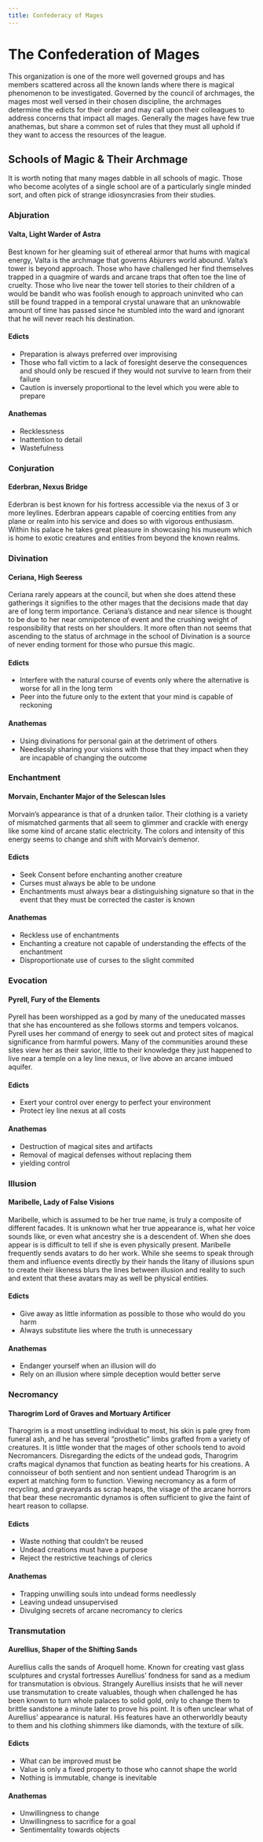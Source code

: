 ```yaml
---
title: Confederacy of Mages
---
```


# The Confederation of Mages

This organization is one of the more well governed groups and has members scattered across all the known lands where there is magical phenomenon to be investigated. Governed by the council of archmages, the mages most well versed in their chosen discipline, the archmages determine the edicts for their order and may call upon their colleagues to address concerns that impact all mages. Generally the mages have few true anathemas, but share a common set of rules that they must all uphold if they want to access the resources of the league.

## Schools of Magic & Their Archmage

It is worth noting that many mages dabble in all schools of magic. Those who become acolytes of a single school are of a particularly single minded sort, and often pick of strange idiosyncrasies from their studies.

### Abjuration

#### Valta, Light Warder of Astra

Best known for her gleaming suit of ethereal armor that hums with magical energy, Valta is the archmage that governs Abjurers world abound. Valta's tower is beyond approach. Those who have challenged her find themselves trapped in a quagmire of wards and arcane traps that often toe the line of cruelty. Those who live near the tower tell stories to their children of a would be bandit who was foolish enough to approach uninvited who can still be found trapped in a temporal crystal unaware that an unknowable amount of time has passed since he stumbled into the ward and ignorant that he will never reach his destination.

#### Edicts

- Preparation is always preferred over improvising
- Those who fall victim to a lack of foresight deserve the consequences and should only be rescued if they would not survive to learn from their failure
- Caution is inversely proportional to the level which you were able to prepare

#### Anathemas

- Recklessness
- Inattention to detail
- Wastefulness

### Conjuration

#### Ederbran, Nexus Bridge

Ederbran is best known for his fortress accessible via the nexus of 3 or more leylines. Ederbran appears capable of coercing entities from any plane or realm into his service and does so with vigorous enthusiasm. Within his palace he takes great pleasure in showcasing his museum which is home to exotic creatures and entities from beyond the known realms.

### Divination

#### Ceriana, High Seeress

Ceriana rarely appears at the council, but when she does attend these gatherings it signifies to the other mages that the decisions made that day are of long term importance. Ceriana's distance and near silence is thought to be due to her near omnipotence of event and the crushing weight of responsibility that rests on her shoulders. It more often than not seems that ascending to the status of archmage in the school of Divination is a source of never ending torment for those who pursue this magic.

#### Edicts

- Interfere with the natural course of events only where the alternative is worse for all in the long term
- Peer into the future only to the extent that your mind is capable of reckoning

#### Anathemas

- Using divinations for personal gain at the detriment of others
- Needlessly sharing your visions with those that they impact when they are incapable of changing the outcome

### Enchantment

#### Morvain, Enchanter Major of the Selescan Isles

Morvain's appearance is that of a drunken tailor. Their clothing is a variety of mismatched garments that all seem to glimmer and crackle with energy like some kind of arcane static electricity. The colors and intensity of this energy seems to change and shift with Morvain's demenor.

#### Edicts

- Seek Consent before enchanting another creature
- Curses must always be able to be undone
- Enchantments must always bear a distinguishing signature so that in the event that they must be corrected the caster is known

#### Anathemas

- Reckless use of enchantments
- Enchanting a creature not capable of understanding the effects of the enchantment
- Disproportionate use of curses to the slight commited 

### Evocation

#### Pyrell, Fury of the Elements

Pyrell has been worshipped as a god by many of the uneducated masses that she has encountered as she follows storms and tempers volcanos. Pyrell uses her command of energy to seek out and protect sites of magical significance from harmful powers. Many of the communities around these sites view her as their savior, little to their knowledge they just happened to live near a temple on a ley line nexus, or live above an arcane imbued aquifer.

#### Edicts

- Exert your control over energy to perfect your environment
- Protect ley line nexus at all costs

#### Anathemas

- Destruction of magical sites and artifacts
- Removal of magical defenses without replacing them
- yielding control

### Illusion

#### Maribelle, Lady of False Visions

Maribelle, which is assumed to be her true name, is truly a composite of different facades. It is unknown what her true appearance is, what her voice sounds like, or even what ancestry she is a descendent of. When she does appear is is difficult to tell if she is even physically present. Maribelle frequently sends avatars to do her work. While she seems to speak through them and influence events directly by their hands the litany of illusions spun to create their likeness blurs the lines between illusion and reality to such and extent that these avatars may as well be physical entities.

#### Edicts

- Give away as little information as possible to those who would do you harm
- Always substitute lies where the truth is unnecessary 

#### Anathemas

- Endanger yourself when an illusion will do
- Rely on an illusion where simple deception would better serve

### Necromancy

#### Tharogrim Lord of Graves and Mortuary Artificer

Tharogrim is a most unsettling individual to most, his skin is pale grey from funeral ash, and he has several "prosthetic" limbs grafted from a variety of creatures. It is little wonder that the mages of other schools tend to avoid Necromancers. Disregarding the edicts of the undead gods, Tharogrim crafts magical dynamos that function as beating hearts for his creations. A connoisseur of both sentient and non sentient undead Tharogrim is an expert at matching form to function. Viewing necromancy as a form of recycling, and graveyards as scrap heaps, the visage of the arcane horrors that bear these necromantic dynamos is often sufficient to give the faint of heart reason to collapse.

#### Edicts

- Waste nothing that couldn't be reused
- Undead creations must have a purpose
- Reject the restrictive teachings of clerics

#### Anathemas

- Trapping unwilling souls into undead forms needlessly
- Leaving undead unsupervised
- Divulging secrets of arcane necromancy to clerics

### Transmutation

#### Aurellius, Shaper of the Shifting Sands

Aurellius calls the sands of Aroquell home. Known for creating vast glass sculptures and crystal fortresses Aurellius' fondness for sand as a medium for transmutation is obvious. Strangely Aurellius insists that he will never use transmutation to create valuables, though when challenged he has been known to turn whole palaces to solid gold, only to change them to brittle sandstone a minute later to prove his point. It is often unclear what of Aurellius' appearance is natural. His features have an otherworldly beauty to them and his clothing shimmers like diamonds, with the texture of silk.

#### Edicts

- What can be improved must be
- Value is only a fixed property to those who cannot shape the world
- Nothing is immutable, change is inevitable

#### Anathemas

- Unwillingness to change
- Unwillingness to sacrifice for a goal
- Sentimentality towards objects

